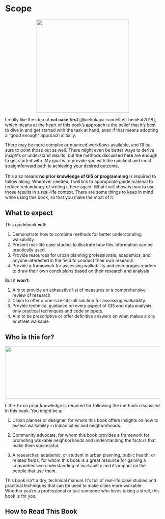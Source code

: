 # Scope

![](static/cake-2.jpg){.people .no-border style="margin:0 auto; display:block;" width="8cm"}

I really like the idea of **eat cake first** [@cetinkaya-rundelLetThemEat2018], which means at the heart of this book's approach is the belief that it's best to dive in and get started with the task at hand, even if that means adopting a "good enough" approach initially.

There may be more complex or nuanced workflows available, and I'll be sure to point those out as well. There might even be better ways to derive insights or understand results, but the methods discussed here are enough to get started with. My goal is to provide you with the quickest and most straightforward path to achieving your desired outcome.\
\
This also means **no prior knowledge of GIS or programming** is required to follow along. Wherever needed, I will link to appropriate guide material to reduce redundancy of writing it here again. What I *will* show is how to use those results in a real-life context. There are some things to keep in mind while using this book, so that you make the most of it.

## What to expect

This guidebook **will**:

1.  Demonstrate how to combine methods for better understanding walkability.
2.  Present real-life case studies to illustrate how this information can be practically used.
3.  Provide resources for urban planning professionals, academics, and anyone interested in the field to conduct their own research.
4.  Provide a framework for assessing walkability and encourages readers to draw their own conclusions based on their research and analysis

But it **won't**:

1.  Aim to provide an exhaustive list of measures or a comprehensive review of research.
2.  Claim to offer a one-size-fits-all solution for assessing walkability.
3.  Provide technical guidance on every aspect of GIS and data analysis, only practical techniques and code snippets.
4.  Aim to be prescriptive or offer definitive answers on what makes a city or street walkable

## Who is this for? {.no-border}

```{=html}
<style>
.inline-figure {
    border: none !important;

  overflow-x: visible !important;
}
</style>
```
![](static/people.png){.people .no-border width="14cm" height="4.5cm"}

Little-to-no prior knowledge is required for following the methods discussed in this book. You might be a:

1.  Urban planner or designer, for whom this book offers insights on how to assess walkability in Indian cities and neighborhoods.

2.  Community advocate, for whom this book provides a framework for promoting walkable neighborhoods and understanding the factors that make them successful.

3.  A researcher, academic, or student in urban planning, public health, or related fields, for whom this book is a great resource for gaining a comprehensive understanding of walkability and its impact on the people that use them.

This book isn't a dry, technical manual. It's full of real-life case studies and practical techniques that can be used to make cities more walkable. Whether you're a professional or just someone who loves taking a stroll, this book is for you.

## How to Read This Book
